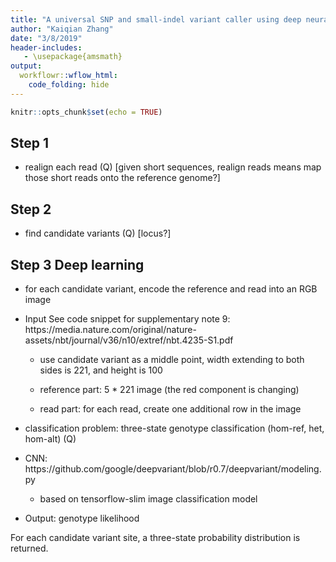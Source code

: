 ```yaml
---
title: "A universal SNP and small-indel variant caller using deep neural networks"
author: "Kaiqian Zhang"
date: "3/8/2019"
header-includes:
   - \usepackage{amsmath}
output: 
  workflowr::wflow_html:
    code_folding: hide
---
```


```r
knitr::opts_chunk$set(echo = TRUE)
```

## Step 1

- realign each read (Q) [given short sequences, realign reads means map those short reads onto the reference genome?]

## Step 2

- find candidate variants (Q) [locus?]

## Step 3 Deep learning

- for each candidate variant, encode the reference and read into an RGB image

- Input
See code snippet for supplementary note 9: https://media.nature.com/original/nature-assets/nbt/journal/v36/n10/extref/nbt.4235-S1.pdf

  * use candidate variant as a middle point, width extending to both sides is 221, and height is 100 
  
  * reference part: 5 * 221 image (the red component is changing)
  
  * read part: for each read, create one additional row in the image
  
- classification problem: three-state genotype classification (hom-ref, het, hom-alt) (Q)

- CNN: https://github.com/google/deepvariant/blob/r0.7/deepvariant/modeling.py

  * based on tensorflow-slim image classification model
  
- Output: genotype likelihood

For each candidate variant site, a three-state probability distribution is returned. 








